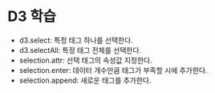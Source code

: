 # D3 학습

- d3.select: 특정 태그 하나를 선택한다.
- d3.selectAll: 특정 태그 전체를 선택한다.
- selection.attr: 선택 태그의 속성값 지정한다.
- selection.enter: 데이터 개수만큼 태그가 부족할 시에 추가한다.
- selection.append: 새로운 태그를 추가한다.
